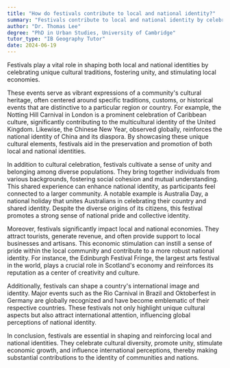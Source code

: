 ```yaml
---
title: "How do festivals contribute to local and national identity?"
summary: "Festivals contribute to local and national identity by celebrating unique cultural traditions, promoting unity, and boosting local economies."
author: "Dr. Thomas Lee"
degree: "PhD in Urban Studies, University of Cambridge"
tutor_type: "IB Geography Tutor"
date: 2024-06-19
---
```


Festivals play a vital role in shaping both local and national identities by celebrating unique cultural traditions, fostering unity, and stimulating local economies.

These events serve as vibrant expressions of a community's cultural heritage, often centered around specific traditions, customs, or historical events that are distinctive to a particular region or country. For example, the Notting Hill Carnival in London is a prominent celebration of Caribbean culture, significantly contributing to the multicultural identity of the United Kingdom. Likewise, the Chinese New Year, observed globally, reinforces the national identity of China and its diaspora. By showcasing these unique cultural elements, festivals aid in the preservation and promotion of both local and national identities.

In addition to cultural celebration, festivals cultivate a sense of unity and belonging among diverse populations. They bring together individuals from various backgrounds, fostering social cohesion and mutual understanding. This shared experience can enhance national identity, as participants feel connected to a larger community. A notable example is Australia Day, a national holiday that unites Australians in celebrating their country and shared identity. Despite the diverse origins of its citizens, this festival promotes a strong sense of national pride and collective identity.

Moreover, festivals significantly impact local and national economies. They attract tourists, generate revenue, and often provide support to local businesses and artisans. This economic stimulation can instill a sense of pride within the local community and contribute to a more robust national identity. For instance, the Edinburgh Festival Fringe, the largest arts festival in the world, plays a crucial role in Scotland's economy and reinforces its reputation as a center of creativity and culture.

Additionally, festivals can shape a country's international image and identity. Major events such as the Rio Carnival in Brazil and Oktoberfest in Germany are globally recognized and have become emblematic of their respective countries. These festivals not only highlight unique cultural aspects but also attract international attention, influencing global perceptions of national identity.

In conclusion, festivals are essential in shaping and reinforcing local and national identities. They celebrate cultural diversity, promote unity, stimulate economic growth, and influence international perceptions, thereby making substantial contributions to the identity of communities and nations.
    